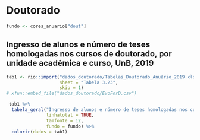 # Doutorado {#dout}

```r
fundo <- cores_anuario["dout"]
```


## Ingresso de alunos e número de teses homologadas nos cursos de doutorado, por unidade acadêmica e curso, UnB, 2019
```r
tab1 <- rio::import("dados_doutorado/Tabelas_Doutorado_Anuário_2019.xlsx", 
                    sheet = "Tabela 3.23",
                    skip = 1)
# xfun::embed_file("dados_doutorado/EvoForD.csv")

 tab1 %>% 
  tabela_geral("Ingresso de alunos e número de teses homologadas nos cursos de doutorado, por unidade acadêmica e curso, UnB, 2019", 
               linhatotal = TRUE, 
               tamfonte = 12,
               fundo = fundo) %>% 
  colorir(dados = tab1)
```

